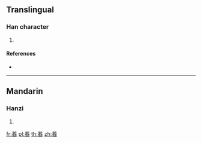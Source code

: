 {{character info/new}}
==Translingual==

===Han character===
{{Han char|rn=140|rad=艸|as=09|sn=15|four=44608|canj=TQKA}}

# {{defn|Han|sort=艸09}}

====References====
* {{Han ref|kx=1043.010|dkj=31352|dj=1503.120|hdz=53243.040|uh=8436|ud=33846|bh=DFD8|bd=57304}}

----

==Mandarin==

===Hanzi===
{{cmn-hanzi|pin=[[chǔn]] ([[chun3]])|wg=ch'un<sup>3</sup>}}

# {{defn|lang=cmn|sort=艸09}}

[[fr:萶]]
[[pl:萶]]
[[th:萶]]
[[zh:萶]]